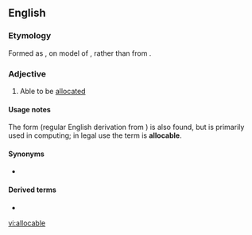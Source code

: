 ==English==

===Etymology===
Formed as {{suffix|allocare|able}}, on model of {{la}} {{term|allocare|lang=la}}, rather than from {{en}} {{term|allocate|lang=en}}.

===Adjective===
{{en-adj|-}}
# Able to be [[allocated]]

====Usage notes====
The form {{term|allocatable|lang=en}} (regular English derivation from {{term|allocate|lang=en}}) is also found, but is primarily used in computing; in legal use the term is '''allocable'''.

====Synonyms====
* {{l/en|allocatable}} {{qualifier|rare, chiefly computing, especially Fortran}}

====Derived terms====
* {{l/en|allocability}}

[[vi:allocable]]